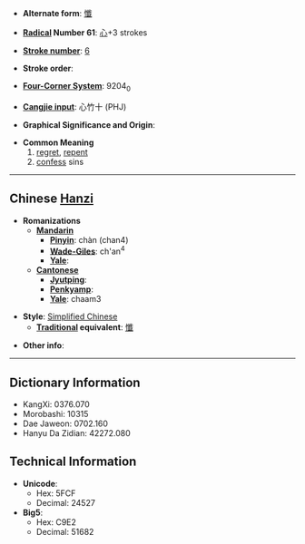 * '''Alternate form''': [[懺]]

* '''[[Wiktionary:Chinese radical index| Radical]] Number 61''': [[Wiktionary:Chinese radical index 心|心]]+3 strokes

* '''[[Wiktionary:Chinese total strokes index|Stroke number]]''': [[Wiktionary:Chinese total strokes index 6|6]]

* '''Stroke order''': 

* '''[[Wiktionary:Chinese four corner index|Four-Corner System]]''': 9204<sub>0</sub>

* '''[[Wiktionary:Chinese Cangjie index|Cangjie input]]''': 心竹十 (PHJ)

* '''Graphical Significance and Origin''': 

* '''Common Meaning'''
*#[[regret]], [[repent]]
*# [[confess]] sins

----

== Chinese [[Hanzi]] ==

* '''Romanizations'''
** '''[[Mandarin]]'''
*** '''[[Pinyin]]''': chàn (chan4)
*** '''[[Wade-Giles]]''': ch'an<sup>4</sup>
*** '''[[Yale]]''': 
** '''[[Cantonese]]'''
*** '''[[Jyutping]]''':
*** '''[[Penkyamp]]''': 
*** '''[[Yale]]''': chaam3

* '''Style''': [[Simplified Chinese]] 
** '''[[Traditional Chinese|Traditional]] equivalent''': [[懺]]

* '''Other info''': 

----

== Dictionary Information ==

* KangXi: 0376.070
* Morobashi: 10315
* Dae Jaweon: 0702.160
* Hanyu Da Zidian: 42272.080

== Technical Information ==

* '''Unicode''':
** Hex: 5FCF
** Decimal: 24527
* '''Big5''':
** Hex: C9E2
** Decimal: 51682